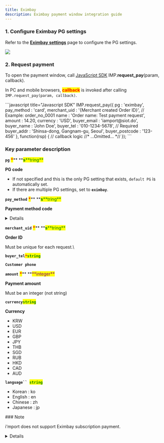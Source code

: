 ```yaml
---
title: Eximbay
description: Eximbay payment window integration guide
---
```



### 1. Configure Eximbay PG settings

Refer to the [**Eximbay settings**](../../ready/2.-pg/payment-gateway-settings/undefined-6) page to configure the PG settings.

![](</gitbook-assets/en/screenshot 2022-06-03 3.34.40.png>)

### 2. Request payment

To open the payment window, call [JavaScript SDK](../../sdk/javascript-sdk/) IMP.**request_pay**(param, callback).

In PC and mobile browsers, <mark style="color:red;">**callback**</mark> is invoked after calling `IMP.request_pay(param, callback)`.

<Tabs>
<Tab title="Authenticated payment request">
```javascript title="Javascript SDK"
IMP.request_pay({
    pg : 'eximbay',
    pay_method : 'card',
    merchant_uid : '{Merchant created Order ID}', // Example: order_no_0001
    name : 'Order name: Test payment request',
    amount : 14.20,
    currency : 'USD',
    buyer_email : 'iamport@siot.do',
    buyer_name : 'John Doe',
    buyer_tel : '010-1234-5678', // Required
    buyer_addr : 'Shinsa-dong, Gangnam-gu, Seoul',
    buyer_postcode : '123-456'
}, function(rsp) { // callback logic
	//* ...Omitted... *//
});
```

####

### Key parameter description

**`pg`** <mark style="color:red;">**\***</mark>\*\* **<mark style="color:green;">**s**</mark><mark style="color:green;">**tring\*\*</mark>

**PG code**

- If not specified and this is the only PG setting that exists, `default PG` is automatically set.
- If there are multiple PG settings, set to **`eximbay`**.

**`pay_method`** <mark style="color:red;">**\***</mark>\*\* **<mark style="color:green;">**s**</mark><mark style="color:green;">**tring\*\*</mark>

**Payment method code**

<Details>
<p slot="summary">Payment method codes</p>

- `card` (credit card)
- `wechat`
- `alipay`
- `card` (foreign credit card)
- `unionpay`
- `tenpay`
- `econtext` (payment via Japanese convenience store)

</Details>

**`merchant_uid`** <mark style="color:red;">**\***</mark>\*\* **<mark style="color:green;">**s**</mark><mark style="color:green;">**tring\*\*</mark>

**Order ID**

Must be unique for each request.\

**`buyer_tel`**<mark style="color:red;">**`*`**</mark><mark style="color:green;">**`string`**</mark>

**`Customer phone`**

**`amount`** <mark style="color:red;">**\***</mark>\*\* **<mark style="color:purple;">**integer\*\*</mark>

**Payment amount**

Must be an integer (not string)

**`currency`**<mark style="color:green;">**`string`**</mark>

**Currency**

- KRW
- USD
- EUR
- GBP
- JPY
- THB
- SGD
- RUB
- HKD
- CAD
- AUD

**` language``  `**<mark style="color:green;">**`string`**</mark>

- Korean : ko
- English : en
- Chinese : zh
- Japanese : jp

</Tab>
</Tabs>

<Hint style="warning">
### Note

i'mport does not support Eximbay subscription payment.

</Hint>

<Details>
<p slot="summary">How to test convenience store payment</p>

### Convenience store payment method

As with virtual accounts in Korea, payment is processed at the convenience store counter using the message sent to the customer by e-mail or text message after requesting payment via the payment window.

- i'mport internally sets pay_method : vbank
- Sends callback and webhook to notify that Econtext has been created (status: ready / vbank_num is fixed as unknown)
- When Econtext confirms payment deposit, i'mport receives a response from Eximbay, changes status to `paid`, and sends a webhook for post-payment processing

### **Convenience store payment test procedure**

As with the virtual account, you need to test the result of the customer's deposit and receive a notification upon deposit.

1. Set Eximbay test mode to `ON` and proceed with the payment window.
2. Write down the `pg_tid` value from the callback response (check the value from the PG approval number column in the i'mport Admin console)
3. Log in from [http://test.econ.ne.jp/site/tuchi_2/tuchi_menu_2.html](http://test.econ.ne.jp/site/tuchi_2/tuchi_menu_2.html) \
   (ID: ectest / password: #eg0810# )
4. ShopID : 361301, orderID : `pg_tid` (from step 2)
5. Click **登録** button at the bottom
6. On the next page, click **登録** button
7. Wait 10 minutes and then check that the status is changed to **paid** (at this point, webhook is sent to notify of the deposit)

</Details>
